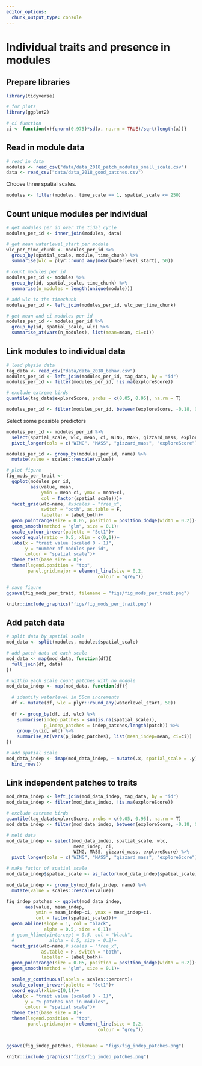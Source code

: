 ```yaml
---
editor_options:
  chunk_output_type: console
---
```


# Individual traits and presence in modules

## Prepare libraries

```r
library(tidyverse)

# for plots
library(ggplot2)

# ci function
ci <- function(x){qnorm(0.975)*sd(x, na.rm = TRUE)/sqrt(length(x))}
```

## Read in module data

```r
# read in data
modules <- read_csv("data/data_2018_patch_modules_small_scale.csv")
data <- read_csv("data/data_2018_good_patches.csv")
```

Choose three spatial scales.

```r
modules <- filter(modules, time_scale == 1, spatial_scale <= 250)
```

## Count unique modules per individual

```r
# get modules per id over the tidal cycle
modules_per_id <- inner_join(modules, data)

# get mean waterlevel_start per module
wlc_per_time_chunk <- modules_per_id %>% 
  group_by(spatial_scale, module, time_chunk) %>% 
  summarise(wlc = plyr::round_any(mean(waterlevel_start), 50))

# count modules per id
modules_per_id <- modules %>%
  group_by(id, spatial_scale, time_chunk) %>% 
  summarise(n_modules = length(unique(module)))

# add wlc to the timechunk
modules_per_id <- left_join(modules_per_id, wlc_per_time_chunk)

# get mean and ci modules per id
modules_per_id <- modules_per_id %>% 
  group_by(id, spatial_scale, wlc) %>% 
  summarise_at(vars(n_modules), list(mean=mean, ci=ci))
```

## Link modules to individual data

```r
# load physio data
tag_data <- read_csv("data/data_2018_behav.csv")
modules_per_id <- left_join(modules_per_id, tag_data, by = "id")
modules_per_id <- filter(modules_per_id, !is.na(exploreScore))

# exclude extreme birds
quantile(tag_data$exploreScore, probs = c(0.05, 0.95), na.rm = T)

modules_per_id <- filter(modules_per_id, between(exploreScore, -0.18, 0.74))
```

Select some possible predictors

```r
modules_per_id <- modules_per_id %>% 
  select(spatial_scale, wlc, mean, ci, WING, MASS, gizzard_mass, exploreScore) %>%
  pivot_longer(cols = c("WING", "MASS", "gizzard_mass", "exploreScore"))

modules_per_id <- group_by(modules_per_id, name) %>% 
  mutate(value = scales::rescale(value))
```

```r
# plot figure
fig_mods_per_trait <-
  ggplot(modules_per_id,
         aes(value, mean, 
             ymin = mean-ci, ymax = mean+ci,
             col = factor(spatial_scale)))+
  facet_grid(wlc~name, #xscales = "free_x",
             switch = "both", as.table = F, 
             labeller = label_both)+
  geom_pointrange(size = 0.05, position = position_dodge(width = 0.2))+
  geom_smooth(method = "glm", size = 0.1)+
  scale_colour_brewer(palette = "Set1")+
  coord_equal(ratio = 0.5, xlim = c(0,1))+
  labs(x = "trait value (scaled 0 - 1)",
       y = "number of modules per id",
       colour = "spatial scale")+
  theme_test(base_size = 8)+
  theme(legend.position = "top",
        panel.grid.major = element_line(size = 0.2,
                                  colour = "grey"))

# save figure
ggsave(fig_mods_per_trait, filename = "figs/fig_mods_per_trait.png")
```

```r
knitr::include_graphics("figs/fig_mods_per_trait.png")
```

## Add patch data

```r
# split data by spatial scale
mod_data <- split(modules, modules$spatial_scale)

# add patch data at each scale
mod_data <- map(mod_data, function(df){
  full_join(df, data)
})

# within each scale count patches with no module
mod_data_indep <- map(mod_data, function(df){
  
  # identify waterlevel in 50cm increments
  df <- mutate(df, wlc = plyr::round_any(waterlevel_start, 50))
  
  df <- group_by(df, id, wlc) %>% 
    summarise(indep_patches = sum(is.na(spatial_scale)),
              p_indep_patches = indep_patches/length(patch)) %>% 
    group_by(id, wlc) %>%
    summarise_at(vars(p_indep_patches), list(mean_indep=mean, ci=ci))
})

# add spatial scale
mod_data_indep <- imap(mod_data_indep, ~ mutate(.x, spatial_scale = .y)) %>% 
  bind_rows()
```

## Link independent patches to traits

```r
mod_data_indep <- left_join(mod_data_indep, tag_data, by = "id")
mod_data_indep <- filter(mod_data_indep, !is.na(exploreScore))

# exclude extreme birds
quantile(tag_data$exploreScore, probs = c(0.05, 0.95), na.rm = T)
mod_data_indep <- filter(mod_data_indep, between(exploreScore, -0.18, 0.74))

# melt data
mod_data_indep <- select(mod_data_indep, spatial_scale, wlc, 
                         mean_indep, ci, 
                         WING, MASS, gizzard_mass, exploreScore) %>%
  pivot_longer(cols = c("WING", "MASS", "gizzard_mass", "exploreScore"))
```

```r
# make factor of spatial scale
mod_data_indep$spatial_scale <- as_factor(mod_data_indep$spatial_scale)

mod_data_indep <- group_by(mod_data_indep, name) %>% 
  mutate(value = scales::rescale(value))

fig_indep_patches <- ggplot(mod_data_indep,
       aes(value, mean_indep, 
           ymin = mean_indep-ci, ymax = mean_indep+ci,
           col = factor(spatial_scale)))+
  geom_abline(slope = 1, col = "black", 
              alpha = 0.5, size = 0.1)+
  # geom_hline(yintercept = 0.5, col = "black", 
  #             alpha = 0.5, size = 0.2)+
  facet_grid(wlc~name,# scales = "free_x",
             as.table = F, switch = "both",
             labeller = label_both)+
  geom_pointrange(size = 0.05, position = position_dodge(width = 0.2))+
  geom_smooth(method = "glm", size = 0.1)+

  scale_y_continuous(labels = scales::percent)+
  scale_colour_brewer(palette = "Set1")+
  coord_equal(xlim=c(0,1))+
  labs(x = "trait value (scaled 0 - 1)",
       y = "% patches not in modules",
       colour = "spatial scale")+
  theme_test(base_size = 8)+
  theme(legend.position = "top",
        panel.grid.major = element_line(size = 0.2,
                                  colour = "grey"))


ggsave(fig_indep_patches, filename = "figs/fig_indep_patches.png")
```

```r
knitr::include_graphics("figs/fig_indep_patches.png")
```